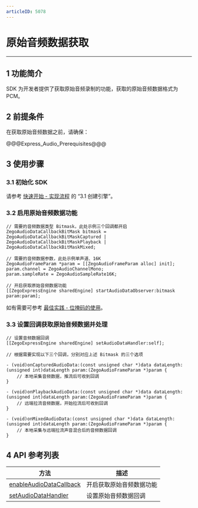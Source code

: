 ```yaml
---
articleID: 5078
---
```

# 原始音频数据获取

- - -

## 1 功能简介

SDK 为开发者提供了获取原始音频录制的功能，获取的原始音频数据格式为 PCM。


## 2 前提条件

在获取原始音频数据之前，请确保：

@@@Express_Audio_Prerequisites@@@


## 3 使用步骤

### 3.1 初始化 SDK

请参考 [快速开始 - 实现流程](7628#3_1) 的 “3.1 创建引擎”。

### 3.2 启用原始音频数据功能


```objc
// 需要的音频数据类型 Bitmask，此处示例三个回调都开启
ZegoAudioDataCallbackBitMask bitmask = ZegoAudioDataCallbackBitMaskCaptured | ZegoAudioDataCallbackBitMaskPlayback | ZegoAudioDataCallbackBitMaskMixed;

// 需要的音频数据参数，此处示例单声道、16K
ZegoAudioFrameParam *param = [[ZegoAudioFrameParam alloc] init];
param.channel = ZegoAudioChannelMono;
param.sampleRate = ZegoAudioSampleRate16K;

// 开启获取原始音频数据功能
[[ZegoExpressEngine sharedEngine] startAudioDataObserver:bitmask param:param];
```

<div class="mk-hint">

如有需要可参考 [最佳实践 - 位掩码的使用](#8660)。
</div>

### 3.3 设置回调获取原始音频数据并处理


```objc
// 设置音频数据回调
[[ZegoExpressEngine sharedEngine] setAudioDataHandler:self];
```

```objc
// 根据需要实现以下三个回调，分别对应上述 Bitmask 的三个选项

- (void)onCapturedAudioData:(const unsigned char *)data dataLength:(unsigned int)dataLength param:(ZegoAudioFrameParam *)param {
    // 本地采集音频数据，推流后可收到回调
}

- (void)onPlaybackAudioData:(const unsigned char *)data dataLength:(unsigned int)dataLength param:(ZegoAudioFrameParam *)param {
    // 远端拉流音频数据，开始拉流后可收到回调
}

- (void)onMixedAudioData:(const unsigned char *)data dataLength:(unsigned int)dataLength param:(ZegoAudioFrameParam *)param {
    // 本地采集与远端拉流声音混合后的音频数据回调
}
```

## 4 API 参考列表

| 方法 | 描述 |
|-------|--------|
| [enableAudioDataCallback ](/zh/api?doc=express_video_sdk_API~ObjectiveC_ios~class~zego-express-engine#enable-audio-data-callback-callback-bit-mask-param) | 开启获取原始音频数据功能 |
| [setAudioDataHandler ](/zh/api?doc=express_video_sdk_API~ObjectiveC_ios~class~zego-express-engine#set-audio-data-handler) | 设置原始音频数据回调 |
